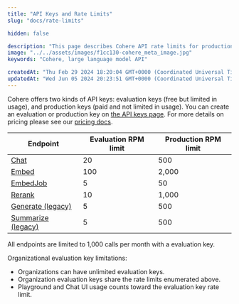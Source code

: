```yaml
---
title: "API Keys and Rate Limits"
slug: "docs/rate-limits"

hidden: false

description: "This page describes Cohere API rate limits for production and evaluation keys."
image: "../../assets/images/f1cc130-cohere_meta_image.jpg"  
keywords: "Cohere, large language model API"

createdAt: "Thu Feb 29 2024 18:20:04 GMT+0000 (Coordinated Universal Time)"
updatedAt: "Wed Jun 05 2024 20:23:51 GMT+0000 (Coordinated Universal Time)"
---
```

Cohere offers two kinds of API keys: evaluation keys (free but limited in usage), and production keys (paid and not limited in usage). You can create an evaluation or production key on [the API keys page](https://dashboard.cohere.com/api-keys). For more details on pricing please see our [pricing docs](https://docs.cohere.com/v2/docs/how-does-cohere-pricing-work).

| Endpoint                                   | Evaluation RPM limit | Production RPM limit |
| ------------------------------------------ | -------------------- | -------------------- |
| [Chat](/reference/chat)                    | 20                   | 500                  |
| [Embed](/reference/embed)                  | 100                  | 2,000                |
| [EmbedJob](/reference/embed-jobs)          | 5                    | 50                   |
| [Rerank](/reference/rerank)                | 10                   | 1,000                |
| [Generate (legacy)](/reference/generate)   | 5                    | 500                  |
| [Summarize (legacy)](/reference/summarize) | 5                    | 500                  |


All endpoints are limited to 1,000 calls per month with a evaluation key. 

Organizational evaluation key limitations:
- Organizations can have unlimited evaluation keys.
- Organization evaluation keys share the rate limits enumerated above.
- Playground and Chat UI usage counts toward the evaluation key rate limit.